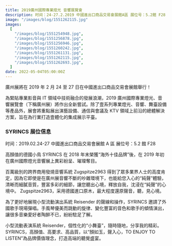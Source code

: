 ```yaml
---
title: 2019廣州國際專業燈光 音響展覽會
description: 时间：24-27.2.2019 中國進出口商品交易會展館A區 展位号：5.2館 F28
image: "/images/blog/1551262115.jpg"
images:
  [
    "/images/blog/1551254948.jpg",
    "/images/blog/1551256878.jpg",
    "/images/blog/1551256946.jpg",
    "/images/blog/1551260242.jpg",
    "/images/blog/1551261131.jpg",
    "/images/blog/1551262115.jpg",
    "/images/blog/1551262693.jpg",
  ]
date: 2022-05-04T05:00:00Z
---
```


廣州展將在 2019 年 2 月 24 至 27 日在中國進出口商品交易會展館舉行！

為緊貼專業影音與 IT 領域中技術融合的發展浪潮，2019 廣州國際專業燈光、音響展覽會（下稱廣州展）將作出全新嘗試。除了壹系列專業燈光、音響、舞臺設備等產品外，展會將重點展出演藝設備、通信與會議及 KTV 領域上前沿的總體解決方案，旨在為行業打造壹體化的集成展示平臺。

### SYRINCS 展位信息

时间：2019.02.24-27
中國進出口商品交易會展館 A 區
展位号：5.2 館 F28

高顏值的德國小鳥 SYRINCS 在 2018 年末榮獲“海外十佳品牌”後，在 2019 年初在廣州國際燈光音響展上異彩紛呈、璀璨奪目。

百萬級別的跨界商用發燒音響系統 Zugspitze2963 得到了眾多業界人士的高度肯定，因為它即使是在廣州展音響不斷的吵雜環境下，也能給您入心的“純聲”體驗，清晰而細膩音質，豐富多彩的細節，讓您聽出心境，釋放自我，沈浸在“純聲”的心境中。
Zugspitze2963，采用德國進口原木，最大程度還原聲音，聽，見心境。

為了更好地展現小型流動演出系統 Reisender 的聲線和操作，SYRINCS 邀請了外國歌手現場彈唱。手風琴優美而跳動的旋律、變化豐富的音色和歌手的傾情演出，讓很多音樂愛好者陶醉不已，紛紛駐足了解。

小型流動表演系統 Reisender，個性化的“小舞臺”，隨時隨地，分享我的精彩。
SYRINCS，高顏值、高要求、高品質，以“顏如玉，聲入心，TO ENJOY TO LISTEN”為品牌價值理念，打造高端的聽覺盛宴。
